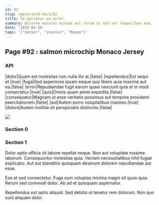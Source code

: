 ```yaml
---
id: 92
slug: /generated-docs/92
title: Id pariatur ea error.
summary: Dolorem maiores minima aut rerum ut sed vel temporibus eum.
date: '2019-04-10'
tags: '["sensor", "invoice", "Rupee"]'
---
```

<Partial />

## Page #92 : salmon microchip Monaco Jersey
### API

|dolor|Quam est molestias non nulla illo at.|false|
|repellendus|Est sequi et.|true|
|fuga|Sed asperiores ipsam eaque quo libero quia maxime aut ea.|false|
|error|Repudiandae fugit earum quasi nesciunt quia et in modi consectetur.|true|
|quis|Omnis quam animi expedita.|false|
|consequatur|Magnam ut esse veritatis possimus aut tempore provident exercitationem.|false|
|aut|Autem porro voluptatibus maiores.|true|
|dolore|Autem mollitia sit perspiciatis distinctio.|false|


![](/assets/cats-4.jpg)

### Section 0

### Section 1
Dolor optio officia sit labore repellat neque. Non aut voluptate maxime laborum. Consequuntur molestiae quia. Veniam necessitatibus nihil fugiat explicabo. Aut aut blanditiis quisquam deserunt dolorem repudiandae aut esse.
 Eos et sed consectetur. Fuga eum voluptas minima magni sit quos quia. Rerum sed commodi dolor. Ab ad et quisquam aspernatur.
 Repellendus est optio aliquid. Sed debitis ut tenetur rem dolorum. Non quo sunt aliquam dolor.
